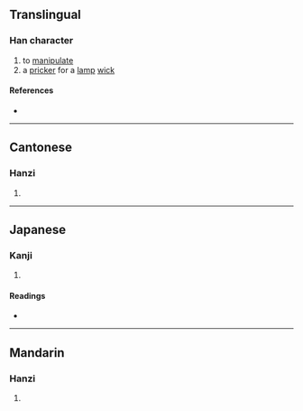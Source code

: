 {{character info}}
==Translingual==

===Han character===
{{Han char|rn=64|rad=手|as=08|sn=11|four=52033|canj=QHKP,QMKP|ids=⿰扌忝}}

# to [[manipulate]]
# a [[pricker]] for a [[lamp]] [[wick]]

====References====
* {{Han ref|kx=0440.181|dkj=12307|hdz=31890.110|uh=63AD|ud=25517|bh=D56D|bd=54637}}

----

==Cantonese==

===Hanzi===
{{yue-hanzi|jyut=[[tim3]]|y=tim3}}

# {{rfdef|yue|sort=手08}}

----

==Japanese==

===Kanji===
{{ja-kanji|grade=|rs=手08}}

# {{rfdef|ja|sort=手08}}

====Readings====
* {{ja-readings|on=[[てん]] (ten)|kun=}}

----

==Mandarin==

===Hanzi===
{{cmn-hanzi|pin=[[tiàn]] ([[tian4]]), [[pá]] ([[pa2]])|wg=t'ien<sup>4</sup>, p'a<sup>2</sup>}}

# {{rfdef|cmn|sort=手08}}